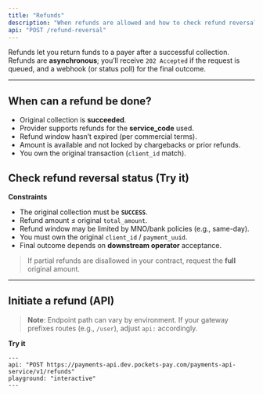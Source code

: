 ```yaml
---
title: "Refunds"
description: "When refunds are allowed and how to check refund reversal status."
api: "POST /refund-reversal"
---
```


Refunds let you return funds to a payer after a successful collection. Refunds are **asynchronous**; you’ll receive `202 Accepted` if the request is queued, and a webhook (or status poll) for the final outcome.

---

## When can a refund be done?
- Original collection is **succeeded**.
- Provider supports refunds for the **service_code** used.
- Refund window hasn’t expired (per commercial terms).
- Amount is available and not locked by chargebacks or prior refunds.
- You own the original transaction (`client_id` match).

## Check refund reversal status (Try it)
<ParamField body="request_uuid" type="string" required placeholder="A333RTYUT" />


**Constraints**

- The original collection must be **`SUCCESS`**.
- Refund amount ≤ original `total_amount`.
- Refund window may be limited by MNO/bank policies (e.g., same-day).
- You must own the original `client_id` / `payment_uuid`.
- Final outcome depends on **downstream operator** acceptance.

> If partial refunds are disallowed in your contract, request the **full** original amount.

---

## Initiate a refund (API)

> **Note**: Endpoint path can vary by environment. If your gateway prefixes routes (e.g., `/user`), adjust `api:` accordingly.

**Try it**

```mdx
---
api: "POST https://payments-api.dev.pockets-pay.com/payments-api-service/v1/refunds"
playground: "interactive"
---
